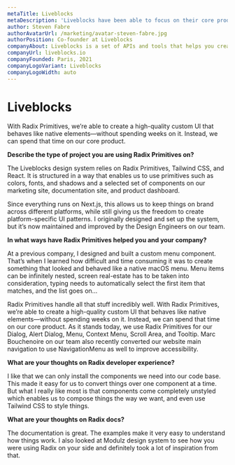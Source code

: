 ```yaml
---
metaTitle: Liveblocks
metaDescription: 'Liveblocks have been able to focus on their core product by leveraging Radix Primitives to create high-quality custom UI that behaves like native elements.'
author: Steven Fabre
authorAvatarUrl: /marketing/avatar-steven-fabre.jpg
authorPosition: Co-founder at Liveblocks
companyAbout: Liveblocks is a set of APIs and tools that helps you create performant and reliable multiplayer experiences in minutes.
companyUrl: liveblocks.io
companyFounded: Paris, 2021
companyLogoVariant: Liveblocks
companyLogoWidth: auto
---
```


# Liveblocks

<HeroQuote>
  With Radix Primitives, we’re able to create a high-quality custom UI that
  behaves like native elements—without spending weeks on it. Instead, we can
  spend that time on our core product.
</HeroQuote>

**Describe the type of project you are using Radix Primitives on?**

The Liveblocks design system relies on Radix Primitives, Tailwind CSS, and React. It is structured in a way that enables us to use primitives such as colors, fonts, and shadows and a selected set of components on our marketing site, documentation site, and product dashboard.

Since everything runs on Next.js, this allows us to keep things on brand across different platforms, while still giving us the freedom to create platform-specific UI patterns. I originally designed and set up the system, but it’s now maintained and improved by the Design Engineers on our team.

**In what ways have Radix Primitives helped you and your company?**

At a previous company, I designed and built a custom menu component. That’s when I learned how difficult and time consuming it was to create something that looked and behaved like a native macOS menu. Menu items can be infinitely nested, screen real-estate has to be taken into consideration, typing needs to automatically select the first item that matches, and the list goes on…

Radix Primitives handle all that stuff incredibly well. With Radix Primitives, we’re able to create a high-quality custom UI that behaves like native elements—without spending weeks on it. Instead, we can spend that time on our core product. As it stands today, we use Radix Primitives for our Dialog, Alert Dialog, Menu, Context Menu, Scroll Area, and Tooltip. Marc Bouchenoire on our team also recently converted our website main navigation to use NavigationMenu as well to improve accessibility.

**What are your thoughts on Radix developer experience?**

I like that we can only install the components we need into our code base. This made it easy for us to convert things over one component at a time. But what I really like most is that components come completely unstyled which enables us to compose things the way we want, and even use Tailwind CSS to style things.

**What are your thoughts on Radix docs?**

The documentation is great. The examples make it very easy to understand how things work. I also looked at Modulz design system to see how you were using Radix on your side and definitely took a lot of inspiration from that.
